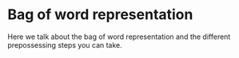 # Bag of word representation

Here we talk about the bag of word representation and the different prepossessing steps you can take. 
